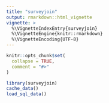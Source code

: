 ```yaml
---
title: "surveyjoin"
output: rmarkdown::html_vignette
vignette: >
  %\VignetteIndexEntry{surveyjoin}
  %\VignetteEngine{knitr::rmarkdown}
  %\VignetteEncoding{UTF-8}
---
```


```r
knitr::opts_chunk$set(
  collapse = TRUE,
  comment = "#>"
)
```

```r
library(surveyjoin)
cache_data()
load_sql_data()

```
